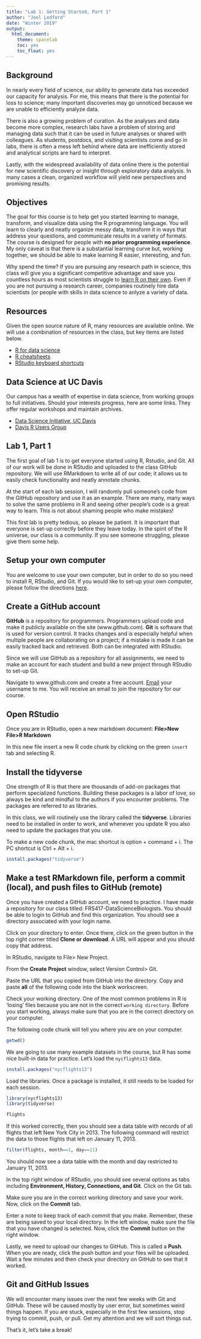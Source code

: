 ```yaml
---
title: "Lab 1: Getting Started, Part 1"
author: "Joel Ledford"
date: "Winter 2019"
output:
  html_document:
    theme: spacelab
    toc: yes
    toc_float: yes
---
```


## Background
In nearly every field of science, our ability to generate data has exceeded our capacity for analysis. For me, this means that there is the potential for loss to science; many important discoveries may go unnoticed because we are unable to efficiently analyze data.

There is also a growing problem of curation. As the analyses and data become more complex, research labs have a problem of storing and managing data such that it can be used in future analyses or shared with colleagues. As students, postdocs, and visiting scientists come and go in labs, there is often a mess left behind where data are inefficiently stored and analytical scripts are hard to interpret.

Lastly, with the widespread availability of data online there is the potential for new scientific discovery or insight through exploratory data analysis. In many cases a clean, organized workflow will yield new perspectives and promising results.  

## Objectives
The goal for this course is to help get you started learning to manage, transform, and visualize data using the R programming language. You will learn to clearly and neatly organize messy data, transform it in ways that address your questions, and communicate results in a variety of formats. The course is designed for people with **no prior programming experience**. My only caveat is that there is a substantial learning curve but, working together, we should be able to make learning R easier, interesting, and fun.

Why spend the time? If you are pursuing any research path in science, this class will give you a significant competitive advantage and save you countless hours as most scientists struggle to [learn R on their own](https://www.wired.com/2017/03/biologists-teaching-code-survive/). Even if you are not pursuing a research career, companies routinely hire data scientists (or people with skills in data science to anlyze a variety of data.

## Resources
Given the open source nature of R, many resources are available online. We will use a combination of resources in the class, but key items are listed below.

- [R for data science](https://r4ds.had.co.nz/)
- [R cheatsheets](https://www.rstudio.com/resources/cheatsheets/)
- [RStudio keyboard shortcuts](https://support.rstudio.com/hc/en-us/articles/200711853-Keyboard-Shortcuts)

## Data Science at UC Davis
Our campus has a wealth of expertise in data science, from working groups to full initiatives. Should your interests progress, here are some links. They offer regular workshops and maintain archives.

- [Data Science Initiative, UC Davis](http://dsi.ucdavis.edu/)  
- [Davis R Users Group](http://d-rug.github.io/) 

## Lab 1, Part 1
The first goal of lab 1 is to get everyone started using R, Rstudio, and Git. All of our work will be done in RStudio and uploaded to the class GitHub repository. We will use RMarkdown to write all of our code; it allows us to easily check functionality and neatly annotate chunks.

At the start of each lab session, I will randomly pull someone's code from the GitHub repository and use it as an example. There are many, many ways to solve the same problems in R and seeing other people's code is a great way to learn. This is not about shaming people who make mistakes!  

This first lab is pretty tedious, so please be patient. It is important that everyone is set-up correctly before they leave today. In the spirit of the R universe, our class is a community. If you see someone struggling, please give them some help.  

## Setup your own computer
You are welcome to use your own computer, but in order to do so you need to install R, RStudio, and Git. If you would like to set-up your own computer, please follow the directions [here](https://jmledford3115.github.io/datascibiol/setup.html).

## Create a GitHub account
**GitHub** is a repository for programmers. Programmers upload code and make it publicly available on the site (www.github.com). **Git** is software that is used for version control. It tracks changes and is especially helpful when multiple people are collaborating on a project; if a mistake is made it can be easily tracked back and retrieved. Both can be integrated with RStudio.  

Since we will use GitHub as a repository for all assignments, we need to make an account for each student and build a new project through RStudio to set-up Git.  

Navigate to www.github.com and create a free account. [Email](mailto:jmledford@ucdavis.edu) your username to me. You will receive an email to join the repository for our course.  

## Open RStudio
Once you are in RStudio, open a new markdown document: **File>New File>R Markdown**  

In this new file insert a new R code chunk by clicking on the green `insert` tab and selecting R.

## Install the tidyverse
One strength of R is that there are thousands of add-on packages that perform specialized functions. Building these packages is a labor of love, so always be kind and mindful to the authors if you encounter problems. The packages are referred to as libraries.  

In this class, we will routinely use the library called the **tidyverse**. Libraries need to be installed in order to work, and whenever you update R you also need to update the packages that you use.

To make a new code chunk, the mac shortcut is option + command + i. The PC shortcut is Ctrl + Alt + i.
```r
install.packages("tidyverse")
```

## Make a test RMarkdown file, perform a commit (local), and push files to GitHub (remote)
Once you have created a GitHub account, we need to practice. I have made a repository for our class titled: FRS417-DataScienceBiologists. You should be able to login to GitHub and find this organization. You should see a directory associated with your login name.  

Click on your directory to enter. Once there, click on the green button in the top right corner titled **Clone or download**. A URL will appear and you should copy that address.

In RStudio, navigate to File> New Project.

From the **Create Project** window, select Version Control> Git.

Paste the URL that you copied from GitHub into the directory. Copy and paste **all** of the following code into the blank workscreen.

Check your working directory. One of the most common problems in R is 'losing' files because you are not in the correct `working directory`. Before you start working, always make sure that you are in the correct directory on your computer.  

The following code chunk will tell you where you are on your computer.
```r
getwd()
```

We are going to use many example datasets in the course, but R has some nice built-in data for practice. Let's load the `nycflights13` data.
```r
install.packages("nycflights13")
```

Load the libraries. Once a package is installed, it still needs to be loaded for each session.
```r
library(nycflights13)
library(tidyverse)
```

```r
flights
```

If this worked correctly, then you should see a data table with records of all flights that left New York City in 2013. The following command will restrict the data to those flights that left on January 11, 2013.
```r
filter(flights, month==1, day==11)
```

You should now see a data table with the month and day restricted to January 11, 2013.

In the top right window of RStudio, you should see several options as tabs including **Environment, History, Connections, and Git**. Click on the Git tab.

Make sure you are in the correct working directory and save your work. Now, click on the **Commit** tab.

Enter a note to keep track of each commit that you make. Remember, these are being saved to your local directory. In the left window, make sure the file that you have changed is selected. Now, click the **Commit** button on the right window.

Lastly, we need to upload our changes to GitHub. This is called a **Push**. When you are ready, click the push button and your files will be uploaded. Wait a few minutes and then check your directory on GitHub to see that it worked.

## Git and GitHub Issues
We will encounter many issues over the next few weeks with Git and GitHub. These will be caused mostly by user error, but sometimes weird things happen. If you are stuck, especially in the first few sessions, stop trying to commit, push, or pull. Get my attention and we will sort things out.

That's it, let's take a break!